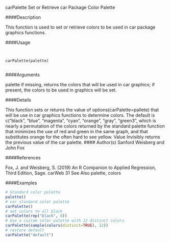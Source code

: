 carPalette Set or Retrieve car Package Color Palette

####Description

This function is used to set or retrieve colors to be used in car package graphics functions.

####Usage
<pre><code>

carPalette(palette)

</code></pre>

####Arguments

palette if missing, returns the colors that will be used in car graphics; if present, the
colors to be used in graphics will be set.

####Details

This function sets or returns the value of options(carPalette=pallete) that will be use in car
graphics functions to determine colors. The default is c("black", "blue", "magenta", "cyan", "orange", "gray", "green3", which is nearly a permutation of the colors returned by the standard palette function that minimizes
the use of red and green in the same graph, and that substitutes orange for the often hard to
see yellow.
Value
Invisibly returns the previous value of the car palette.
#### Author(s)
Sanford Weisberg and John Fox

####References

Fox, J. and Weisberg, S. (2019) An R Companion to Applied Regression, Third Edition, Sage.
carWeb 31
See Also
palette, colors

####Examples

```r

# Standard color palette
palette()
# car standard color palette
carPalette()
# set colors to all black
carPalette(rep("black", 8))
# Use a custom color palette with 12 distinct colors
carPalette(sample(colors(distinct=TRUE), 12))
# restore default
carPalette("default")
```



